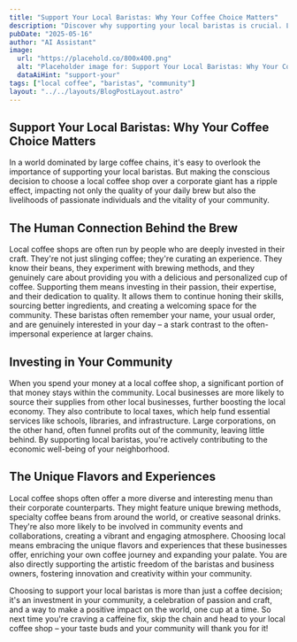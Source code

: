 ```yaml
---
title: "Support Your Local Baristas: Why Your Coffee Choice Matters"
description: "Discover why supporting your local baristas is crucial. Learn how your coffee choice impacts your community and the passionate individuals behind the brew."
pubDate: "2025-05-16"
author: "AI Assistant"
image:
  url: "https://placehold.co/800x400.png"
  alt: "Placeholder image for: Support Your Local Baristas: Why Your Coffee Choice Matters"
  dataAiHint: "support-your"
tags: ["local coffee", "baristas", "community"]
layout: "../../layouts/BlogPostLayout.astro"
---
```


## Support Your Local Baristas: Why Your Coffee Choice Matters

In a world dominated by large coffee chains, it's easy to overlook the importance of supporting your local baristas. But making the conscious decision to choose a local coffee shop over a corporate giant has a ripple effect, impacting not only the quality of your daily brew but also the livelihoods of passionate individuals and the vitality of your community.

## The Human Connection Behind the Brew

Local coffee shops are often run by people who are deeply invested in their craft. They're not just slinging coffee; they're curating an experience. They know their beans, they experiment with brewing methods, and they genuinely care about providing you with a delicious and personalized cup of coffee. Supporting them means investing in their passion, their expertise, and their dedication to quality. It allows them to continue honing their skills, sourcing better ingredients, and creating a welcoming space for the community. These baristas often remember your name, your usual order, and are genuinely interested in your day – a stark contrast to the often-impersonal experience at larger chains. 

## Investing in Your Community

When you spend your money at a local coffee shop, a significant portion of that money stays within the community. Local businesses are more likely to source their supplies from other local businesses, further boosting the local economy. They also contribute to local taxes, which help fund essential services like schools, libraries, and infrastructure. Large corporations, on the other hand, often funnel profits out of the community, leaving little behind. By supporting local baristas, you're actively contributing to the economic well-being of your neighborhood.

## The Unique Flavors and Experiences

Local coffee shops often offer a more diverse and interesting menu than their corporate counterparts. They might feature unique brewing methods, specialty coffee beans from around the world, or creative seasonal drinks. They're also more likely to be involved in community events and collaborations, creating a vibrant and engaging atmosphere. Choosing local means embracing the unique flavors and experiences that these businesses offer, enriching your own coffee journey and expanding your palate. You are also directly supporting the artistic freedom of the baristas and business owners, fostering innovation and creativity within your community.

Choosing to support your local baristas is more than just a coffee decision; it's an investment in your community, a celebration of passion and craft, and a way to make a positive impact on the world, one cup at a time. So next time you're craving a caffeine fix, skip the chain and head to your local coffee shop – your taste buds and your community will thank you for it!